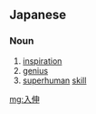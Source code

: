 ==Japanese==
{{ja-kanjitab|にゅう|しん}}

===Noun===
{{ja-noun|にゅうしん}}

# [[inspiration]]
# [[genius]]
# [[superhuman]] [[skill]]

[[mg:入伸]]